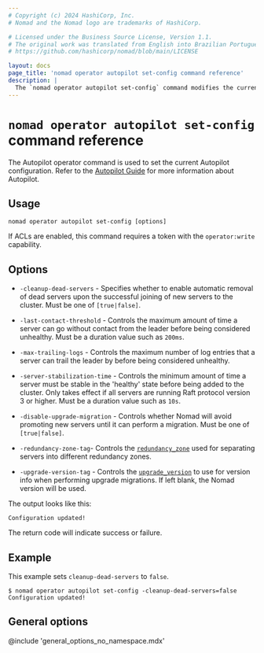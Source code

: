```yaml
---
# Copyright (c) 2024 HashiCorp, Inc.
# Nomad and the Nomad logo are trademarks of HashiCorp.

# Licensed under the Business Source License, Version 1.1.
# The original work was translated from English into Brazilian Portuguese.
# https://github.com/hashicorp/nomad/blob/main/LICENSE

layout: docs
page_title: 'nomad operator autopilot set-config command reference'
description: |
  The `nomad operator autopilot set-config` command modifies the current Autopilot configuration.
---
```


# `nomad operator autopilot set-config` command reference

The Autopilot operator command is used to set the current Autopilot
configuration. Refer to the [Autopilot Guide][autopilot-guide] for more information about Autopilot.

## Usage

```plaintext
nomad operator autopilot set-config [options]
```

If ACLs are enabled, this command requires a token with the `operator:write`
capability.

## Options

- `-cleanup-dead-servers` - Specifies whether to enable automatic removal of
  dead servers upon the successful joining of new servers to the cluster. Must be
  one of `[true|false]`.

- `-last-contact-threshold` - Controls the maximum amount of time a server can
  go without contact from the leader before being considered unhealthy. Must be a
  duration value such as `200ms`.

- `-max-trailing-logs` - Controls the maximum number of log entries that a
  server can trail the leader by before being considered unhealthy.

- `-server-stabilization-time` - Controls the minimum amount of time a server
  must be stable in the 'healthy' state before being added to the cluster. Only
  takes effect if all servers are running Raft protocol version 3 or higher. Must
  be a duration value such as `10s`.

- `-disable-upgrade-migration` -  <EnterpriseAlert inline/> Controls whether Nomad will
  avoid promoting new servers until it can perform a migration. Must be one of
  `[true|false]`.

- `-redundancy-zone-tag`- <EnterpriseAlert inline/> Controls the [`redundancy_zone`]
  used for separating servers into different redundancy zones.

- `-upgrade-version-tag` - <EnterpriseAlert inline/> Controls the [`upgrade_version`] to
  use for version info when performing upgrade migrations. If left blank, the
  Nomad version will be used.

The output looks like this:

```plaintext
Configuration updated!
```

The return code will indicate success or failure.

## Example

This example sets `cleanup-dead-servers` to `false`.

```shell-session
$ nomad operator autopilot set-config -cleanup-dead-servers=false
Configuration updated!
```

## General options

@include 'general_options_no_namespace.mdx'

[`redundancy_zone`]: /nomad/docs/configuration/server#redundancy_zone
[`upgrade_version`]: /nomad/docs/configuration/server#upgrade_version
[autopilot-guide]: /nomad/tutorials/manage-clusters/autopilot
